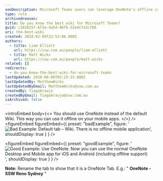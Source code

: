 ```yaml
---
seoDescription: Microsoft Teams users can leverage OneNote's offline capabilities through its native mobile app, ensuring seamless collaboration regardless of internet connectivity.
type: rule
archivedreason:
title: Do you know the best wiki for Microsoft Teams?
guid: c161625f-6f1e-4a5d-96fb-52e4c7a3cf88
uri: the-best-wiki
created: 2018-02-09T22:53:06.000Z
authors:
  - title: Liam Elliott
    url: https://ssw.com.au/people/liam-elliott
  - title: Matt Wicks
    url: https://ssw.com.au/people/matt-wicks
related: []
redirects:
  - do-you-know-the-best-wiki-for-microsoft-teams
lastUpdated: 2018-08-06T02:25:15.000Z
lastUpdatedBy: MatthewWicks
lastUpdatedByEmail: MatthewWicks@ssw.com.au
createdBy: TiagoAraujo
createdByEmail: TiagoAraujo@ssw.com.au
isArchived: false
---
```


<introEmbed
  body={<>
You should use OneNote instead of the default Wiki. This way you can use it offline on your mobile apps.
  </>}
/>
<figureEmbed figureEmbed={{
  preset: "badExample",
  figure: '![Bad Example: Default tab – Wiki. There is no offline mobile application](/uploads/rules/the-best-wiki/teams-best-wiki-1.jpg)',
  shouldDisplay: true
} } />


<figureEmbed figureEmbed={{
  preset: "goodExample",
  figure: '![Good Example: Use OneNote. Now you can use the normal OneNote Desktop and Mobile app for iOS and Android (including offline support)](/uploads/rules/the-best-wiki/teams-best-wiki-2.jpg)',
  shouldDisplay: true
} } />


**Note:** Rename the tab to show that it is a OneNote Tab. E.g.: " **OneNote - SSW Reno Sydney** "
